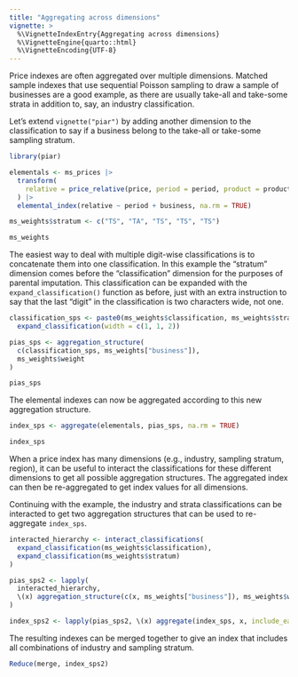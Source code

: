 ```yaml
---
title: "Aggregating across dimensions"
vignette: >
  %\VignetteIndexEntry{Aggregating across dimensions}
  %\VignetteEngine{quarto::html}
  %\VignetteEncoding{UTF-8}
---
```


Price indexes are often aggregated over multiple dimensions. Matched sample indexes that use sequential Poisson sampling to draw a sample of businesses are a good example, as there are usually take-all and take-some strata in addition to, say, an industry classification. 

Let's extend `vignette("piar")` by adding another dimension to the classification to say if a business belong to the take-all or take-some sampling stratum.

```r
library(piar)

elementals <- ms_prices |>
  transform(
    relative = price_relative(price, period = period, product = product)
  ) |>
  elemental_index(relative ~ period + business, na.rm = TRUE)
```

```r
ms_weights$stratum <- c("TS", "TA", "TS", "TS", "TS")

ms_weights
```

The easiest way to deal with multiple digit-wise classifications is to concatenate them into one classification. In this example the "stratum" dimension comes before the "classification" dimension for the purposes of parental imputation. This classification can be expanded with the `expand_classification()` function as before, just with an extra instruction to say that the last "digit" in the classification is two characters wide, not one.

```r
classification_sps <- paste0(ms_weights$classification, ms_weights$stratum) |>
  expand_classification(width = c(1, 1, 2))

pias_sps <- aggregation_structure(
  c(classification_sps, ms_weights["business"]),
  ms_weights$weight
)

pias_sps
```

The elemental indexes can now be aggregated according to this new aggregation structure.

```r
index_sps <- aggregate(elementals, pias_sps, na.rm = TRUE)

index_sps
```

When a price index has many dimensions (e.g., industry, sampling stratum, region), it can be useful to interact the classifications for these different dimensions to get all possible aggregation structures. The aggregated index can then be re-aggregated to get index values for all dimensions.

Continuing with the example, the industry and strata classifications can be interacted to get two
aggregation structures that can be used to re-aggregate `index_sps`.

```r
interacted_hierarchy <- interact_classifications(
  expand_classification(ms_weights$classification),
  expand_classification(ms_weights$stratum)
)

pias_sps2 <- lapply(
  interacted_hierarchy,
  \(x) aggregation_structure(c(x, ms_weights["business"]), ms_weights$weight)
)

index_sps2 <- lapply(pias_sps2, \(x) aggregate(index_sps, x, include_ea = FALSE))
```

The resulting indexes can be merged together to give an index that includes all
combinations of industry and sampling stratum.

```r
Reduce(merge, index_sps2)
```